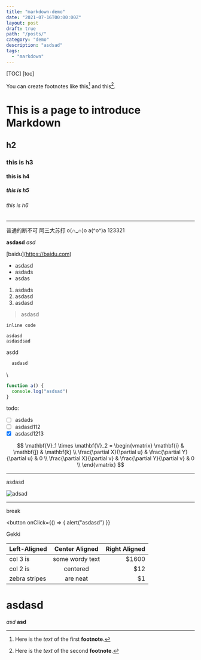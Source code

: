 ```yaml
---
title: "markdown-demo"
date: "2021-07-16T00:00:00Z"
layout: post
draft: true
path: "/posts/"
category: "demo"
description: "asdsad"
tags:
  - "markdown"
---
```


[TOC]
[toc]

You can create footnotes like this[^fn1] and this[^fn2].

# This is a page to introduce Markdown

## h2

### this is h3

#### this is h4

##### this is h5

###### this is h6

---

普通的断不可
阿三大苏打
o(∩_∩)o
a(^o^)a
123321

**asdasd**
_asd_

\[baidu](https://baidu.com)

- asdasd
- asdads
- asdas

1. asdads
2. asdasd
3. asdasd

> asdasd

`inline code`

    asdasd
    asdasdsad

asdd

```bash
  asdasd
```

\

```javascript
function a() {
  console.log("asdsad")
}
```

todo:

- [ ] asdads
- [ ] asdasd112
- [x] asdasd1213

$$
\mathbf{V}_1 \times \mathbf{V}_2 =  \begin{vmatrix}
\mathbf{i} & \mathbf{j} & \mathbf{k} \\
\frac{\partial X}{\partial u} &  \frac{\partial Y}{\partial u} & 0 \\
\frac{\partial X}{\partial v} &  \frac{\partial Y}{\partial v} & 0 \\
\end{vmatrix}
$$

---

asdasd

![adsad](https://upload.wikimedia.org/wikipedia/commons/thumb/e/eb/Ash_Tree_-_geograph.org.uk_-_590710.jpg/220px-Ash_Tree_-_geograph.org.uk_-_590710.jpg)

---

break

<button
  onClick={() => {
    alert("asdasd")
  }}
>
  Gekki
</button>

| Left-Aligned  | Center Aligned  | Right Aligned |
| :------------ | :-------------: | ------------: |
| col 3 is      | some wordy text |         $1600 |
| col 2 is      |    centered     |           $12 |
| zebra stripes |    are neat     |            $1 |

[^fn1]: Here is the _text_ of the first **footnote**.
[^fn2]: Here is the _text_ of the second **footnote**.

<h1>asdasd</h1>
<em>asd</em>
<strong>asd</strong>
